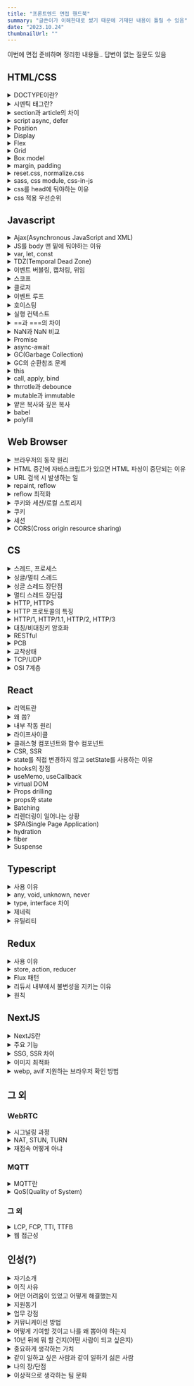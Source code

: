 ```yaml
---
title: "프론트엔드 면접 핸드북"
summary: "글쓴이가 이해한대로 썼기 때문에 기재된 내용이 틀릴 수 있음"
date: "2023.10.24"
thumbnailUrl: ""
---
```


이번에 면접 준비하며 정리한 내용들.. 답변이 없는 질문도 있음

## HTML/CSS

<details>
<summary>DOCTYPE이란?</summary>

&nbsp;선언된 페이지의 HTML 버전이 무엇인지를 웹 브라우저에 알려주는 역할을 하는 선언문

</details>

<details>
<summary>시멘틱 태그란?</summary>

&nbsp;의미있는 태그. 브라우저와 개발자는 태그 안에 들어있는 내용을 유추해가며 작업할 수 있다.

</details>

<details>
<summary>section과 article의 차이</summary>

&nbsp;`section`은 비슷한 특성의 컨텐츠를 담는 구역을 설정할 때 사용하고, `article`은 독립적인 내용들을 담을 때 사용

</details>

<details>
<summary>script async, defer</summary>

- async
  - HTML 파싱과 병렬적으로 스크립트를 다운받고, 다운로드가 끝난 시점에 HTML 파싱을 멈추고 스크립트 실행
  - 스크립트 내에 DOM을 조작하는 코드가 있다면 위험할 수 있음
- defer
    - HTML 파싱과 병렬적으로 스크립트를 다운받고, HTML 파싱이 완료된 이후에 스크립트 실행
</details>

<details>
<summary>Position</summary>

- static
    - 기본값으로, 요소들이 겹치지 않고 상 -> 하로 배치
- relative
    - 원래 배치되어야 할 위치에서 지정한 값만큼 떨어진 곳에 요소를 배치
- absolute
    - 가장 가까운 상위 요소(relative)의 위치를 기준으로 지정한 값만큼 떨어진 곳에 요소를 배치
- fixed
    - 웹 브라우저 화면 전체를 기준으로 배치. 스크롤을 하더라도 위치가 고정됨
- sticky
    - 설정한 위치(예를 들어, top: 10px)에 다다르기 전에는 static처럼 위치하다가 다다르면 fixed처럼 고정됨
</details>

<details>
<summary>Display</summary>

요소를 어떻게 보여줄지 지정
- none
    - 요소를 렌더링하지 않도록 설정
    - `visibility: hidden`과 달리 영역을 차지하지 않음
- block
    - 말 그대로 블럭모양
    - 줄바꿈이 일어남
- inline
    - 줄 형태, 안의 내용이 가로로 붙어있음
- inline-block
    - 블럭모양인데 안의 내용이 가로로 붙어있음
</details>

<details>
<summary>Flex</summary>

요소의 크기가 불분명하거나 동적인 경우에도, 각 요소를 정렬할 수 있는 효율적인 방법을 제공
</details>

<details>
<summary>Grid</summary>

- 2차원(행렬)의 레이아웃 시스템을 제공
- Flex는 비교적 단순한 1차원 레이아웃을 위하며, 더 복잡한 레이아웃을 위해 Grid를 사용
</details>

<details>
<summary>Box model</summary>

- 모든 HTML 요소는 박스 모양으로 구성
- HTML 요소를 padding, border, margin, content로 구분
</details>

<details>
<summary>margin, padding</summary>

border 기준으로 `margin`은 바깥, `padding`은 안쪽 여백을 의미
</details>

<details>
<summary>reset.css, normalize.css</summary>

- reset.css
    - 브라우저별로 각각 태그에 대한 기본 스타일링이 다르기 때문에, 기본적인 것들을 초기화해 사용
- normalize.css
    - 기존에 있던 것들을 최대한 훼손시키지 않고 이용
</details>

<details>
<summary>sass, css module, css-in-js</summary>

- css module
    - 클래스명이 충돌하는 단점을 극복
    - 간결한 클래스명을 이용해서 컴포넌트 단위로 스타일을 적용할 때 좋음
- sass
    - 변수 mixin 등이 있어 재사용성을 높힐 수 있음
    - 별도의 빌드단계를 거쳐 css 파일로 변환
    - import문을 사용해 변수처럼 사용 가능
- css-in-js
    - 자바스크립트 내에서 관리하기 때문에 내부응집도가 올라감
    - 동적으로 css를 변경하기 쉬움
</details>

<details>
<summary>css를 head에 둬야하는 이유</summary>

&nbsp;페이지가 처음 로드되면, HTML과 CSS가 파싱되는데 HTML은 DOM을 만들고, CSS는 CSSOM을 만든다. 2가지 모두 웹사이트에서 시각적인 부분을 만드는데 필요하기 때문에 빨리 읽어야함
</details>

<details>
<summary>css 적용 우선순위</summary>

1. `!important`
2. inline css
3. id
4. class, 추상클래스
5. 태그
6. 상위요소에 지정된 css
</details>

## Javascript

<details>
<summary>Ajax(Asynchronous JavaScript and XML)</summary>

&nbsp;클라이언트와 서버가 XML 데이터를 주고 받는 기술.

&nbsp;기존에는 클라이언트에서 서버로 요청을 보내고 응답을 받으면 다시 화면을 갱신해야 했고, 이 과정에서 많은 리소스가 낭비되었다. 이 문제를 해결하기 위해 Ajax는 페이지에서 필요한 일부만 갱신할 수 있도록 XMLHttpRequest 객체를 서버로 요청한다. 이로 인해 자원과 시간을 많이 아낄 수 있다.
</details>

<details>
<summary>JS를 body 맨 밑에 둬야하는 이유</summary>

&nbsp;HTML과 CSS가 모두 동작한 다음에 불러오기 때문에 미완성된 화면이 오랫동안 지속되지 않고, DOM 파싱이 완료된 시점에 실행되기 때문에 따로 추가 설정을 할 필요가 없다.
</details>

<details>
<summary>var, let, const</summary>

- var
    - 재선언, 재할당 가능
    - 함수 스코프
- let
    - 재할당
    - 블록 스코프
- const
    - 블록 스코프
</details>

<details>
<summary>TDZ(Temporal Dead Zone)</summary>

&nbsp;호이스팅이 일어났을 때, let, const는 var처럼 자동으로 초기값을 할당하지 않는다. 그래서 선언 전에 사용하려고 하면 메모리에 해당 변수가 존재하지 않아 ReferenceError를 발생시킨다. 이처럼 변수가 선언되고 해당 변수에 값이 할당되기 전까지를 TDZ라고 한다.
</details>

<details>
<summary>이벤트 버블링, 캡처링, 위임</summary>

- 버블링
    - 이벤트가 상위의 화면 요소들로 전달되는 특성
    - 거품이 점점 커진다 생각..
- 캡처링
    - 이벤트 버블링과 반대 방향으로 진행되는 이벤트 전파 방식
    - `event.stopPropagation()`로 막을 수 있음
- 이벤트 위임
    - 하위 요소에 이벤트를 따로따로 붙이지 않고, 상위 요소에서 하위 요소의 이벤트들을 제어하는 방식
    - 캡처링 이용
</details>

<details>
<summary>스코프</summary>

&nbsp;변수에 접근할 수 있는 범위
</details>

<details>
<summary>클로저</summary>

- 외부 함수에 접근할 수 있는 내부 함수 혹은 이러한 원리를 일컫는 용어
- 렉시컬 스코프(함수를 어디에 선언하였는지에 따라 결정되는 스코프)에 대한 참조와 함께 묶인 함수의 조합
- 장점
    - 데이터 보존
    - 캡슐화
    - 모듈화에 유리
- 예제
    - `myFunc = makeFunc()` 여기서 myFunc에는 displayName 함수가 할당되는데 myFunc() 여기서 console.log가 정상적으로 찍힘 왜?
        ```javascript
        function makeFunc() {
            const name = "Mozilla";
            function displayName() {
                console.log(name);
            }
            return displayName;
        }

        const myFunc = makeFunc();
        myFunc();
        ```
    - `makeFunc()`이 실행될 때 `name` 변수가 있는 환경에 대한 참조를 유지하기 때문
</details>

<details>
<summary>이벤트 루프</summary>

&nbsp;자바스크립트는 싱글 스레드 기반 언어이다. 스레드가 하나라는 말은 곧, 동시에 하나의 작업만을 처리할 수 있다는 말이다. 하지만 실제로 자바스크립트가 사용되는 환경을 생각해보면 많은 작업이 동시에 처리되고 있는 걸 볼 수 있다. 어떻게 된 일일까...

1. 모든 비동기 API들은 작업이 완료되면 콜백 함수를 태스크큐에 추가
2. 이벤트 루프는 '현재 실행 중인 태스크가 없을 때'(주로 콜스택이 비워졌을 때) 태스크큐의 실행가능한 첫 번째 태스크를 꺼내와 콜스택으로 보낸다.

- 마이크로 태스크 큐
    - promise callback
    - async function
    - queueMicrotask
    - process.nextTick()
    - 마이크로 태스크 큐를 우선적으로 처리
</details>

<details>
<summary>호이스팅</summary>

&nbsp;코드를 실행하기 전에 `var` 선언문과 `function` 선언문을 해당 스코프의 최상단으로 끌어올리는 것

&nbsp;함수 호이스팅이 발생하는 원인은 자바스크립트 변수 생성과 초기화가 분리되어 진행되기 때문
</details>

<details>
<summary>실행 컨텍스트</summary>

- 실행할 코드에 제공할 환경 정보들을 모아놓은 객체
- 자바스크립트는 동일한 환경에 있는 환경 정보들을 모든 실행 컨텍스트를 콜스택에 쌓아올린 후 실행하여 코드의 환경과 순서를 보장할 수 있게 됨

- 전역 컨텍스트 하나 생성 후, 함수 호출 시마다 컨텍스트가 생김
- 컨텍스트 생성 시, 컨텍스트 안에 변수객체, scope chain, this가 생성됨
- 컨텍스트 생성 후 함수가 실행되는데, 사용되는 변수들은 변수객체 안에서 값을 찾고, 없다면 스코프 체인을 따라 올라가며 찾음
- 함수 실행이 마무리되면 해당 컨텍스트는 사라짐
- 페이지가 종료되면 전역 컨텍스트가 사라짐(클로저 제외)
</details>

<details>
<summary>==과 ===의 차이</summary>

- ==는 변수의 값 비교
- ===는 변수의 유형을 고려해 비교
</details>

<details>
<summary>NaN과 NaN 비교</summary>

- NaN은 숫자가 아님을 나타냄 (Not a Number)
- 다른 NaN과 같지 않음
</details>

<details>
<summary>Promise</summary>

자바스크립트 비동기 처리에 사용되는 객체
- Pending(대기)
    - new Promise() 메서드를 호출하면 이 상태
- Fulfilled(이행)
    - resolve()를 실행하면 then을 이용해 처리 결과 값을 받을 수 있는 상태
- Rejected(실패)
    - reject()를 호출하면 실패 상태가 되고, catch로 에러를 받을 수 있는 상태
</details>

<details>
<summary>async-await</summary>

&nbsp;기존의 비동기 처리 방식인 콜백 함수와 Promise의 단점을 보완하고 개발자가 읽기 좋은 코드로 작성할 수 있게 도와줌
</details>

<details>
<summary>GC(Garbage Collection)</summary>

&nbsp;메모리 할당을 추적하고 할당된 메모리 블럭이 더이상 필요하지 않게 되었는지를 판단하여 메모리를 회수하는 것
</details>

<details>
<summary>GC의 순환참조 문제</summary>

- 레퍼런스 카운팅
    - 메모리 할당과 해제가 한 블럭 이내에서 이뤄질 수 없는 경우 사용
    - 동적으로 할당된 메모리를 참조하는 객체의 수
    - 레퍼런스 카운트는 처음 선언을 할 때 값이 1이 되고 카운트 값이 0이 되는 순간 메모리에서 제거됨
- 순환 참조 문제
    - 두 객체가 서로 참조하는 속성으로 생성되어 순환 구조를 생성한 경우, 스코프를 벗어나더라도 두 객체가 서로를 참조하므로 레퍼런스 카운트가 0이 되지 않음
    - 레퍼런스 카운팅으로 해결할 방법이 없음
    - 메모리 누수의 원인이 됨
- Mark & Sweep
    - 자바스크립트 엔진에서 이 알고리즘을 사용
    - 최적화 없이 구현 시, 전체 객체를 탐색하므로 엔진에 영향을 미침
    - 시작하는 노드를 루트라고 하고 사용되는 메모리 공간과 출처를 연결, 루트가 참조하고 있는 모든 객체를 방문해 마크하고, 마크되지 않은 모든 객체를 메모리에서 삭제
</details>

<details>
<summary>this</summary>

- 자신이 속한 객체 또는 자신이 생성할 인스턴스를 가리키는 자기 참조변수
- 함수를 호출한 객체를 의미
- this는 어떤 위치에 있느냐, 어디서 호출하느냐, 어떤 함수에 있느냐에 따라 참조값이 달라지는 특성이 있어 사용 시 주의해야함
    - 일반 함수로 호출할 경우, 글로벌 객체(window)
    - 메서드로 호출할 경우 이를 호출한 객체
    - call, apply, bind 사용 시, 메서드에 첫 번째 인수로 전달하는 객체
- 바인딩이란?
    - 식별자와 값을 연결하는 과정
    - 변수선언은 변수 이름과 확보된 메모리 공간의 주소를 바인딩 하는 것
</details>

<details>
<summary>call, apply, bind</summary>

&nbsp;함수를 실행하고 함수의 첫 번째 인자로 전달하는 값에 `this` 바인딩
- call
    - 두 번째 인자부터 차례로 **값**을 전달
- apply
    - 인자를 **배열**로 전달
- bind
    - 함수를 실행하지 않고, 새로운 함수를 반환
    - 반환된 새로운 함수를 실행해야 원본 함수가 실행됨

</details>

<details>
<summary>thrrotle과 debounce</summary>

- debounce
    - 이벤트를 그룹화하여 특정시간이 지난 후, 하나의 이벤트만 발생하도록 하는 기술
    - 검색어 자동완성에 많이 사용
- throttle
    - 이벤트를 일정한 주기마다 발생하도록 하는 기술
    - 스크롤 이벤트에 많이 사용
</details>

<details>
<summary>mutable과 immutable</summary>

- mutable
    - 변할 수 있음
    - 참조타입(객체, 배열, 함수)
    - 해당 데이터 주소를 찾아서 값을 변경함
- immutable
    - 불변
    - 원시타입(String, Number, Boolean, Null, Undefined)
    - 해당 데이터 주소와 별개의 새로운 주소에 값이 할당
</details>

<details>
<summary>얕은 복사와 깊은 복사</summary>

- 얕은 복사
    - 객체 복사 시, 원본 값과 복사된 값이 같은 참조(= 메모리 주소)를 가리키는 것
    - 얕은 복사 후, 해당 변수를 재사용하여 수정한다면 원본 값도 변하므로 주의
    - `Object.assign()`, 전개 구문
- 깊은 복사
    - 복사된 객체가 다른 주소를 참조하며 내부의 값만 복사
    - 재귀함수, `JSON.parse()`, `JSON.stringify()` 이용

</details>

<details>
<summary>babel</summary>

&nbsp;트랜스파일러로, 모던 자바스크립트 코드를 구 표준을 준수하는 코드로 변환해줌

</details>

<details>
<summary>polyfill</summary>

&nbsp;개발자가 특정 기능이 기원되지 않는 브라우저를 위해 사용할 수 있는 코드 조각이나 플러그인. 브라우저에서 지원하지 않는 기능들에 대한 호환성 작업을 채워넣는다고 해서 `polyfill`이라 칭함

</details>

## Web Browser

<details>
<summary>브라우저의 동작 원리</summary>

1. 렌더링 엔진은 먼저 HTML을 파싱해서 DOM 트리 구축
2. CSS 파싱 CSSOM 트리 구축
3. 자바스크립트 실행
4. DOM + CSSOM 렌더 트리 구축
5. 화면에 배치(Layout + reflow)
6. 그리기(paint)

</details>

<details>
<summary>HTML 중간에 자바스크립트가 있으면 HTML 파싱이 중단되는 이유</summary>

- 자바스크립트는 DOM을 변경시킬 수 있음
- 스크립트가 아직 그려지지 않은 DOM 트리 노드에 접근 시, 오류 발생 가능성이 있음
- body 태그 최하단에 script 태그 삽입 권장
</details>

<details>
<summary>URL 검색 시 발생하는 일</summary>

1. 웹 브라우저가 해당 도메인의 IP 주소 탐색
    - 캐시 확인 후 없을 경우, DNS 서버에서 IP 주소 탐색
2. 웹 브라우저가 서버와의 TCP 연결 시작
3. 웹 브라우저가 HTTP 요청을 서버로 전송
4. 웹 서버가 요청을 수행하고 응답 전송
5. 웹 브라우저가 콘텐츠 렌더링
</details>

<details>
<summary>repaint, reflow</summary>

- repaint
    - 웹 페이지의 일부 또는 전부를 다시 처리하고 그려야 할 때
    - 생성된 DOM 노드의 너비, 높이 위치 등을 변경했을 때 영향을 받는 모든 노드의 수치를 계산하여 렌더트리 재생성
- reflow
    - 변경된 요소를 화면에 그리는 작업
    - repaint 이후에 필히 실행됨
    - reflow만 일어나는 작업
        - visibility, background-color, outline, opacity
        - 다른 노드에 영향을 주지 않고 발생하기 때문
</details>

<details>
<summary>reflow 최적화</summary>

- 애니메이션은 position fixed 또는 absolute로 설정
- transform 속성은 reflow가 일어나지 않음
- 안 쓰는 노드는 렌더트리에서 제외시키기
- table 태그 지양
    - 테이블 컨텐츠는 컨텐츠 변경 시 테이블 너비가 다시 계산되고 모든 셀의 reflow가 발생
- inline style 최소화
    - HTML 파싱 시 레이아웃에 영향을 미쳐 reflow 발생
</details>

<details>
<summary>쿠키와 세션/로컬 스토리지</summary>

- 쿠키
    - 저장공간이 4KB로 적음
- 세션 스토리지
    - 브라우저 종료 시 날아감
- 로컬 스토리지
    - 브라우저에 남아있음

</details>

<details>
<summary>쿠키</summary>

- 일정 시간동안 데이터 보관
- 서버에 접속 시, 접속한 클라이언트 정보를 PC에 저장했다가 재사용
- 클라이언트에서 쿠키 설정하는 방법
    - `document.cookie = "test=test"`로 세팅
- 서버에서 쿠키 설정하는 방법
    - 응답 헤더에 'Set-Cookie' 설정
- 서버에서 쿠키를 세팅하면 XSS 공격에 취약한데 어떻게 해결?
    - 응답 헤더에 `Set-Cookie` 설정 시 HttpOnly 옵션 세팅
        ```java
        response.setHeader("Set-Cookie", "test=test; HttpOnly");
        ```

</details>

<details>
<summary>세션</summary>

</details>

<details>
<summary>CORS(Cross origin resource sharing)</summary>

- 요청 헤더의 origin과 응답 헤더의 origin 비교 -> origin의 프로토콜(http, https), 호스트, 포트 중 하나라도 다르면 CORS 에러 발생
- 발생 주체는 브라우저
- 서버에서 응답 헤더에 `Access-Control-Allow-Origin`에 허용 출처를 내려보내 해결
- Preflight
    - 본 요청 보내기 전에 안전한 요청인지 확인을 위해 브라우저에서 보내는 예비 요청
    - HTTP 메소드 중 OPTIONS라는 요청이 사용됨
    - preflight 요청을 캐싱시키는 방법
        - 응답 헤더의 `Access-ControlMax-Age` 캐싱 시간 명시

</details>

## CS

<details>
<summary>스레드, 프로세스</summary>

- 스레드
    - 프로세스가 할당받은 자원을 이용하는 실행의 단위
    - 프로세스 내의 Heap, Data, Code 영역을 공유
    - 각각 Stack과 PC 레지스터 값 보유
    - 프로세스 하나를 사용하기 위해 소요되는 시간을 줄이고 효율을 높이기 위해 등장
    - 별도의 Stack을 가지지만 Heap은 공유하므로 서로 다른 스레드에서 가져와 읽고 쓰기 가능
- 프로세스
    - 프로그램이 돌아가고 있는 상태
    - Stack, Heap, Data, Text 영역으로 구성되어 할당
    - 메모리에 별도의 주소 공간에서 실행되기 때문에 다른 프로세스의 변수나 자료구조에 접근 불가
</details>

<details>
<summary>싱글/멀티 스레드</summary>

- 싱글스레드
    - 하나의 프로세스에서 하나의 스레드로만 실행
- 멀티스레드
    - CPU의 최대 활용을 위해 프로그램의 둘 이상을 동시에 실행하는 기술
    - 이는 컨텍스트 스위칭을 통해 이루어짐
</details>

<details>
<summary>싱글 스레드 장단점</summary>

- 장점
    - 컨텍스트 스위칭 필요없음
    - 자원접근 동기화 고려하지 않아도 됨
    - 단순히 CPU만을 사용하는 계산작업이라면, 오히려 멀티스레드보다 싱글스레드로 프로그래밍하는 것이 더 효율적
    - 프로그래밍 난이도가 쉽고, CPU, 메모리를 적게 사용
- 단점
    - 여러 개의 CPU를 활용하지 못함
    - 연산량이 많은 작업을 하는 경우, 그 작업이 완료되어야 다른 작업을 수행할 수 있음
    - 싱글 스레드 모델은 에러 처리를 못하는 경우 멈춤(멀티 스레드 모델은 에러 발생 시 새로운 스레드를 생성하여 극복)

</details>

<details>
<summary>멀티 스레드 장단점</summary>

- 장점
    - 프로그램의 일부분(스레드 중 하나)이 중단되거나 긴 작업을 수행하더라도 프로그램의 수행이 계속 되어 사용자에 대한 **응답성**이 증가
    - 프로세스 내 자원들과 메모리를 공유하기 때문에 메모리 공간과 시스템 자원 소모가 줄어듦(**경제성**)
    - 다중 CPU 구조에서는 각각의 스레드가 다른 프로세서에서 병렬로 수행될 수 있으므로 병렬성이 증가(**멀티프로세서의 활용**)
- 단점
    - 컨텍스트 스위칭, 동기화 등의 이유 때문에 싱글 코어 멀티 스레딩은 스레드 생성 시간이 오히려 오버헤드로 작용해 싱글 스레드보다 느림
    - 스레드는 힙, 데이터 영역을 공유하기 때문에 타 스레드가 사용 중인 값에 접근하여 이상한 값을 읽어올 수 있기 때문에 **동기화가 필요함**
    - 멀티 스레딩을 위해서는 운영체제의 지원이 필요
    - 멀티 스레드 모델은 프로그래밍 난이도가 높으며, 스레드 수만큼 자원을 많이 사용
</details>

<details>
<summary>HTTP, HTTPS</summary>

- HTTP
    
- HTTPS
</details>

<details>
<summary>HTTP 프로토콜의 특징</summary>

</details>

<details>
<summary>HTTP/1, HTTP/1.1, HTTP/2, HTTP/3</summary>

</details>

<details>
<summary>대칭/비대칭키 암호화</summary>

</details>

<details>
<summary>RESTful</summary>

</details>

<details>
<summary>PCB</summary>

</details>

<details>
<summary>교착상태</summary>

</details>

<details>
<summary>TCP/UDP</summary>

</details>

<details>
<summary>OSI 7계층</summary>

</details>

## React

<details>
<summary>리액트란</summary>

&nbsp;UI 구축을 위한 자바스크립트 라이브러리
</details>

<details>
<summary>왜 씀?</summary>

- 가상 돔의 사용으로 앱 성능 향상
- 클라이언트, 서버 사이드 렌더링 지원 가능
- 컴포넌트 기반 작업으로 효율적인 코드 분리 가능
- 가독성이 높아 유지보수가 비교적 쉬움
- 많은 커뮤니티
</details>

<details>
<summary>내부 작동 원리</summary>

&nbsp;virtual DOM이 변경될 때 실제 DOM을 변경하도록 되어있음(재조정)
</details>

<details>
<summary>라이프사이클</summary>

- componentDidMount
- render
- componentDidUpdate
- componentWillUnmount
</details>

<details>
<summary>클래스형 컴포넌트와 함수 컴포넌트</summary>

- 클래스형 컴포넌트
    - 여러 단계의 상속으로 이루어짐
    - 라이프 사이클을 가짐
- 함수 컴포넌트
    - hook을 사용해 라이프 사이크에 따른 동작
    - 가독성이 좋음
</details>

<details>
<summary>CSR, SSR</summary>

- CSR(Client Side Rendering)
    - 클라이언트쪽에서 렌더링이 일어남
    - 첨에 빈 페이지이다가 HTML, JS 다운로드 후 렌더링

- SSR(Server Side Rendering)
    - 서버쪽에서 렌더링이 끝난 후 클라에 전달
    - 서버에서 HTML 전달 -> 첨에 HTML 렌더링된 상태
    - 자바스크립트 다운로드, 컴파일 후 상호작용 가능

- 첫 페이지 로딩시간은 SSR이 평균적으로 빠름
- 다른 페이지로 이동 시, SSR은 처음과 동일한 과정 반복 -> CSR이 평균적으로 빠름
- SEO 대응은 SSR이 용이
    - 대부분의 웹 크롤러들은 JS를 실행시키지 못하고 HTML에서만 컨텐츠를 수집하기 때문

</details>

<details>
<summary>state를 직접 변경하지 않고 setState를 사용하는 이유</summary>

- state는 불변성을 유지해야함
- 얕은 비교를 통해 리렌더링을 실행하는데, state가 참조형일 때 동일 참조일 경우 리렌더링을 실행하지 않음
</details>

<details>
<summary>hooks의 장점</summary>

- 로직의 재사용
- 관리가 쉬움
- 가독성이 좋음
- 코드가 간결함
</details>

<details>
<summary>useMemo, useCallback</summary>

- useMemo
    - 메모이제이션된 값을 반환
- useCallback
    - 메모이제이션된 함수를 반환
</details>

<details>
<summary>virtual DOM</summary>

&nbsp;DOM을 가볍게 만든 자바스크립트 표현
</details>

<details>
<summary>Props drilling</summary>

&nbsp;props를 오로지 하위 컴포넌트로 전달하는 용도로만 쓰이는 컴포넌트들을 여러개 거쳐 데이터를 전달하는 과정
</details>

<details>
<summary>props와 state</summary>

- props
    - 부모에서 자식 컴포넌트로 전달하는 읽기 전용 데이터
- state
    - 본인 컴포넌트 내부에서 관리하는 변경 가능한 데이터
</details>

<details>
<summary>Batching</summary>

- state가 변경되었을 때, render 함수가 여러번 호출되는 것을 방지하기 위해 한 번만 호출하도록 하는 것
- 여러 개의 상태 변경을 한 번에 묶어서 처리
</details>

<details>
<summary>리렌더링이 일어나는 상황</summary>

- state가 변경됐을 때
- props가 변경됐을 때
- 부모 컴포넌트가 리렌더링 될 때
- forceUpdate 함수가 실행될 때
</details>

<details>
<summary>SPA(Single Page Application)</summary>

- 뭐임?
    - 모든 리소스를 최초에 한 번 다운로드하고, 이후에 새로운 데이터 요청 시 필요한 데이터만을 전달받아 페이지를 갱신
    - CSR 방식으로 렌더링
- 장점
    - 빠른 페이지 이동 가능 및 깜빡거림이 없음
    - 필요한 리소스만 부분적으로 로딩
    - 모듈화 또는 컴포넌트별 개발이 용이
- 단점
    - 처음에 모든 리소스를 한번에 다운로드 하기 때문에 초기 구동 속도가 느림
    - SEO가 어려움(검색 엔진이 앱 로딩 전 빈 상태의 코드를 크롤링하기 때문)
    - 코드가 외부에 노출됨
</details>

<details>
<summary>hydration</summary>

&nbsp;서버단에서 정적 페이지를 렌더링, JS파일 번들링 후 클라단에 보내주는데(SSR).. 그 DOM에는 이벤트가 하나도 없는 메마른 상태일 것. 그래서 인제 hydration(직역하면 수분 보충) 그 DOM 노드들에 이벤트 핸들러를 매칭시켜 동적으로 상호작용 하도록 촉촉하게 바꿔주는.. 수분 보충해주는 그런.. 그런 것

&nbsp;React v16~ `React.hydrate`
</details>

<details>
<summary>fiber</summary>

- React v16 전까지 재귀방식의 알고리즘을 virtualDom의 재조정에 사용
- 변경해야 할 노드가 너무 많은 경우 콜스택이 다 비게 될 때까지 메인 스레드가 다른 작업을 못함
- 재귀동작에서 체인형 링크드 리스트로 수정
- 특정 작업에 우선순위를 매겨 작업의 작은 조각들을 동시적으로 일시 정지, 재가동 할 수 있게 함
</details>

<details>
<summary>Suspense</summary>

- 컴포넌트 Lazy Loading이나 Data Fetching 등의 비동기 처리를 하는 동안 fallback 화면을 띄워줌
- Relay, SWR, React-Query, Recoil 지원
</details>

## Typescript

<details>
<summary>사용 이유</summary>

- 오류를 잡아내기 쉬움(컴파일 단계에서 오류 잡기 가능)
- 생산성 향상
- 코드 유지보수성 향상
</details>

<details>
<summary>any, void, unknown, never</summary>

- any
    - 예외
    - 모든 타입의 변수에 any 타입 값을 할당 가능하고, any 타입의 변수에 모든 값을 할당 가능함
- unknown
    - 모든 타입의 상위 개념
    - unknown 타입의 변수에 모든 값을 할당 가능
- never
    - 최하위 개념
    - never 타입에 아무것도 할당 불가 그러나 아무 타입의 변수에 never 타입 변수 할당 가능
- void
    - undefined의 상위 개념
    - void 반환으로 선언한 함수에서 undefined를 반환해도 오류 발생하지 않음

</details>

<details>
<summary>type, interface 차이</summary>

- type
    - 원시 타입
    - 튜플 타입
    - 함수 타입
    - 유니온 타입
    - 매핑된 타입
- interface
    - 객체 타입 정의 또는 타입 사용할 필요가 없을 경우
    - 자동 병합을 활용해야할 경우
</details>

<details>
<summary>제네릭</summary>

&nbsp;타입을 파라미터처럼 사용하는 것

</details>

<details>
<summary>유틸리티</summary>

- 이미 정의해 놓은 타입을 변환할 때 사용하기 좋은 문법
- Partial(부분집합)
- Pick(몇 개 찝어 쓰기)
- Omit(몇 개 버리고 쓰기)
</details>

## Redux

<details>
<summary>사용 이유</summary>

- Props drilling 문제 해결
- devtool이 있음

</details>

<details>
<summary>store, action, reducer</summary>

- store
    - 상태가 관리되는 곳
- action
    - 앱에서 스토어에 보낼 데이터
- reducer
    - action을 reducer에 전달하면 reducer가 store의 상태를 업데이트
    - action을 reducer에 전달하려면 dispatch 메소드 사용

</details>

<details>
<summary>Flux 패턴</summary>

&nbsp;사용자 입력을 기반으로 Action을 만들고, Action을 Dispatcher에 전달하여 Store의 데이터를 변경한 뒤 View에 반영하는 단방향 데이터 흐름
</details>

<details>
<summary>리듀서 내부에서 불변성을 지키는 이유</summary>

&nbsp;참조값을 비교하여 상태변화를 감지하기 때문
</details>

<details>
<summary>원칙</summary>

1. 상태는 store에서 집중관리
2. 상태는 불변하며, action만이 상태교체를 요청할 수 있음
3. 변화는 순수함수(reducer)로 작성해야함
</details>

## NextJS

<details>
<summary>NextJS란</summary>

&nbsp;vercel에서 개발한 리액트 프레임워크
</details>

<details>
<summary>주요 기능</summary>

- hot reloading
- automatic routing
- single file components
- server rendering
- code splitting
등등
</details>

<details>
<summary>SSG, SSR 차이</summary>

&nbsp;SSG는 빌드 시간에 만들어진 HTML을 요청에 따라 재사용한다(블로그, 마켓팅 사이트 등 요청에 따라 응답이 매번 변화하지 않는 사이트에 사용). 그에 반해 SSR의 경우, 요청에 따라 그때그때 HTML을 생성한다(실시간으로 요청에 따라 응답이 다른 사이트에 사용).
</details>

<details>
<summary>이미지 최적화</summary>

1. 디바이스 사이즈에 따른 이미지 크기 조정
2. 이미지가 로드될 때 레이아웃이 변경되는 것을 방지
3. lazy loading(placeholder 설정 가능)를 통한 빠른 페이지 로드
</details>

<details>
<summary>webp, avif 지원하는 브라우저 확인 방법</summary>

요청 헤더에 Accept로 지원하는 확장자를 실어보냄
</details>

## 그 외

### WebRTC
<details>
<summary>시그널링 과정</summary>

1. A SDP 오퍼 생성 후 시그널링 채널을 통해 원격 피어에 전달
2. B 오퍼 수신 후 오퍼 설정, 시그널링 채널을 통해 답변 전송
3. A 답변 받은 후 setLocalDescription을 사용해 설정
4. STUN 또는 TURN 서버를 사용해 RTCPeerConnection 객체를 생성
5. peerConnection에 connectionstatechange 이벤트 받아서 connected 상태일 경우 성공적 연결
</details>

<details>
<summary>NAT, STUN, TURN</summary>

- NAT(Network Address Translation)
    - Private IP를 Public IP와 1:1로 대응시켜 변화하는 장치
- ICE(Interactive Connectivity Establishment)
    - ICE는 두 단말이 서로 통신할 수 있는 최적의 경로를 찾을 수 있도록 도와주는 프레임워크
    - ICE는 혼자 작동하지 않으며 STUN, TURN 서버 사용
- STUN(Session Traversal Utilities for NAT)
    - 해당 Peer의 Public IP 주소를 보내는 역할
    - 두 Peer가 같은 NAT 환경에 있을 경우나 NAT의 보안 정책이 엄격할 때는 좋지 않음
- TURN(Traversal Using Relays around NAT)
    - 각 Peer들이 TURN 서버를 경유하여 통신
    - STUN에 비해 리소스 낭비가 심함
</details>

<details>
<summary>재접속 어떻게 아냐</summary>

&nbsp;`connectionstatechange` 이벤트에서 disconnected 떴다가 재접속되면 connected 이벤트가 날아옴
</details>

### MQTT

<details>
<summary>MQTT란</summary>

&nbsp;Publisher, Broker, Subscriber 구조로 이루어져 Publisher가 Topic을 발행하고, Subscriber는 Topic을 구독한다. Broker는 중계자 역할을 하며, 1:1, 1:N 통신이 가능하다.
</details>

<details>
<summary>QoS(Quality of System)</summary>

&nbsp;서비스의 품질 단계 설정
- 0단계
    - 메시지를 보내고 잘 갔는지 확인 하지 않음
- 1단계
    - 메시지가 전달되었다는 신호를 받고, 신호가 안 오면 올 때까지 계속해서 메시지를 전송
    - 메시지를 중복으로 발행할 가능성이 있음
- 2단계
    - 4way handshaking을 사용하여 정확히 한 번의 메시지 전송을 보장하는 방법
</details>

### 그 외

<details>
<summary>LCP, FCP, TTI, TTFB</summary>

- LCP(Largest Contentful Paint)
    - 용량 젤 큰 컨텐츠 표시되는 시점
- FCP(First Contentful Paint)
    - 컨텐츠의 일부가 화면에 렌더링될 때까지의 시간
- TTI(Time To Interactive)
    - 웹 페이지가 완전히 상호작용 가능하게된 시간
- TTFB(Time To First Byte)
    - 페이지 요청 시, 서버에서 데이터의 첫 번째 바이트가 도착하는 시간

</details>

<details>
<summary>웹 접근성</summary>

- 장애인이나 고령자분들이 웹 사이트에서 제공하는 정보를 비장애인과 동등하게 접근하고 이용 할 수 있도록 보장하는 것
- 적절한 대체텍스트
- 색에 무관한 콘텐츠 인식
- 키보드만으로 사용 가능하도록
- 응답시간 조절 가능하도록
- 정지 기능 제공
- 제목 제공
등등..
</details>

## 인성(?)

<details>
<summary>자기소개</summary>

</details>

<details>
<summary>이직 사유</summary>

</details>

<details>
<summary>어떤 어려움이 있었고 어떻게 해결했는지</summary>

</details>

<details>
<summary>지원동기</summary>

</details>

<details>
<summary>업무 강점</summary>

</details>

<details>
<summary>커뮤니케이션 방법</summary>

</details>

<details>
<summary>어떻게 기여할 것이고 나를 왜 뽑아야 하는지</summary>

</details>

<details>
<summary>10년 뒤에 뭐 할 건지(어떤 사람이 되고 싶은지)</summary>

</details>

<details>
<summary>중요하게 생각하는 가치</summary>

</details>

<details>
<summary>같이 일하고 싶은 사람과 같이 일하기 싫은 사람</summary>

</details>

<details>
<summary>나의 장/단점</summary>

</details>

<details>
<summary>이상적으로 생각하는 팀 문화</summary>

</details>